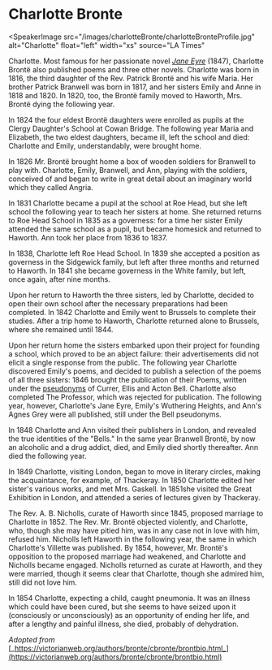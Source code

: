 # Charlotte Bronte

<SpeakerImage
  src="/images/charlotteBronte/charlotteBronteProfile.jpg"
  alt="Charlotte"
  float="left"
  width="xs"
  source="LA Times"
>
  Charlotte.
</SpeakerImage>
Most famous for her passionate novel [_Jane Eyre_](http://www.bl.uk/works/jane-eyre)
(1847), Charlotte Brontë also published poems and three other novels. Charlotte was
born in 1816, the third daughter of the Rev. Patrick Brontë and his wife Maria. Her
brother Patrick Branwell was born in 1817, and her sisters Emily and Anne in 1818
and 1820. In 1820, too, the Brontë family moved to Haworth, Mrs. Brontë dying the
following year.

In 1824 the four eldest Brontë daughters were enrolled as pupils at the Clergy Daughter's School at Cowan Bridge. The following year Maria and Elizabeth, the two eldest daughters, became ill, left the school and died: Charlotte and Emily, understandably, were brought home.

In 1826 Mr. Brontë brought home a box of wooden soldiers for Branwell to play with. Charlotte, Emily, Branwell, and Ann, playing with the soldiers, conceived of and began to write in great detail about an imaginary world which they called Angria.

In 1831 Charlotte became a pupil at the school at Roe Head, but she left school the following year to teach her sisters at home. She returned returns to Roe Head School in 1835 as a governess: for a time her sister Emily attended the same school as a pupil, but became homesick and returned to Haworth. Ann took her place from 1836 to 1837.

In 1838, Charlotte left Roe Head School. In 1839 she accepted a position as governess in the Sidgewick family, but left after three months and returned to Haworth. In 1841 she became governess in the White family, but left, once again, after nine months.

Upon her return to Haworth the three sisters, led by Charlotte, decided to open their own school after the necessary preparations had been completed. In 1842 Charlotte and Emily went to Brussels to complete their studies. After a trip home to Haworth, Charlotte returned alone to Brussels, where she remained until 1844.

Upon her return home the sisters embarked upon their project for founding a school, which proved to be an abject failure: their advertisements did not elicit a single response from the public. The following year Charlotte discovered Emily's poems, and decided to publish a selection of the poems of all three sisters: 1846 brought the publication of their Poems, written under the [pseudonyms](https://victorianweb.org/authors/bronte/cbronte/thormahlen.html) of Currer, Ellis and Acton Bell. Charlotte also completed The Professor, which was rejected for publication. The following year, however, Charlotte's Jane Eyre, Emily's Wuthering Heights, and Ann's Agnes Grey were all published, still under the Bell pseudonyms.

In 1848 Charlotte and Ann visited their publishers in London, and revealed the true identities of the "Bells." In the same year Branwell Brontë, by now an alcoholic and a drug addict, died, and Emily died shortly thereafter. Ann died the following year.

In 1849 Charlotte, visiting London, began to move in literary circles, making the acquaintance, for example, of Thackeray. In 1850 Charlotte edited her sister's various works, and met Mrs. Gaskell. In 1851she visited the Great Exhibition in London, and attended a series of lectures given by Thackeray.

The Rev. A. B. Nicholls, curate of Haworth since 1845, proposed marriage to Charlotte in 1852. The Rev. Mr. Brontë objected violently, and Charlotte, who, though she may have pitied him, was in any case not in love with him, refused him. Nicholls left Haworth in the following year, the same in which Charlotte's Villette was published. By 1854, however, Mr. Brontë's opposition to the proposed marriage had weakened, and Charlotte and Nicholls became engaged. Nicholls returned as curate at Haworth, and they were married, though it seems clear that Charlotte, though she admired him, still did not love him.

In 1854 Charlotte, expecting a child, caught pneumonia. It was an illness which could have been cured, but she seems to have seized upon it (consciously or unconsciously) as an opportunity of ending her life, and after a lengthy and painful illness, she died, probably of dehydration.

_Adopted from_ [_https://victorianweb.org/authors/bronte/cbronte/brontbio.html_](https://victorianweb.org/authors/bronte/cbronte/brontbio.html)
